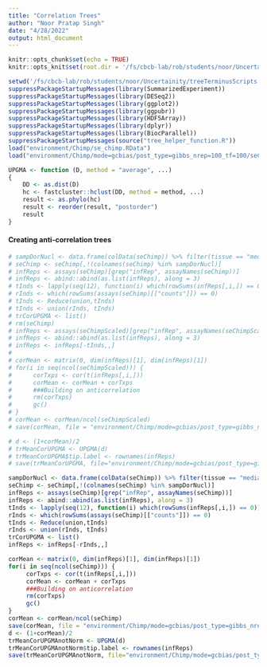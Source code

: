 ```yaml
---
title: "Correlation Trees"
author: "Noor Pratap Singh"
date: "4/28/2022"
output: html_document
---
```


```r
knitr::opts_chunk$set(echo = TRUE)
knitr::opts_knit$set(root.dir = '/fs/cbcb-lab/rob/students/noor/Uncertainity/treeTerminusScripts')
```

```r
setwd('/fs/cbcb-lab/rob/students/noor/Uncertainity/treeTerminusScripts')
suppressPackageStartupMessages(library(SummarizedExperiment))
suppressPackageStartupMessages(library(DESeq2))
suppressPackageStartupMessages(library(ggplot2))
suppressPackageStartupMessages(library(ggpubr))
suppressPackageStartupMessages(library(HDF5Array))
suppressPackageStartupMessages(library(dplyr))
suppressPackageStartupMessages(library(BiocParallel))
suppressPackageStartupMessages(source("tree_helper_function.R"))
load("environment/Chimp/se_chimp.RData")
load("environment/Chimp/mode=gcbias/post_type=gibbs_nrep=100_tf=100/seChimpScaled.RData")
```

```r
UPGMA <- function (D, method = "average", ...) 
{
    DD <- as.dist(D)
    hc <- fastcluster::hclust(DD, method = method, ...)
    result <- as.phylo(hc)
    result <- reorder(result, "postorder")
    result
}

```

#### Creating anti-correlation trees
```r
# sampDorNucl <- data.frame(colData(seChimp)) %>% filter(tissue == "medial dorsal nucleus of thalamus") %>% dplyr::select(names) %>% unlist
# seChimp <- seChimp[,!(colnames(seChimp) %in% sampDorNucl)]
# infReps <- assays(seChimp)[grep("infRep", assayNames(seChimp))]
# infReps <- abind::abind(as.list(infReps), along = 3)
# tInds <- lapply(seq(12), function(i) which(rowSums(infReps[,i,]) == 0))
# rInds <- which(rowSums(assays(seChimp)[["counts"]]) == 0)
# tInds <- Reduce(union,tInds)
# tInds <- union(rInds, tInds)
# trCorUPGMA <- list()
# rm(seChimp)
# infReps <- assays(seChimpScaled)[grep("infRep", assayNames(seChimpScaled))]
# infReps <- abind::abind(as.list(infReps), along = 3)
# infReps <- infReps[-tInds,,]
# 
# corMean <- matrix(0, dim(infReps)[1], dim(infReps)[1])
# for(i in seq(ncol(seChimpScaled))) {
#      corTxps <- cor(t(infReps[,i,]))
#      corMean <- corMean + corTxps
#      ###Building on anticorrelation
#      rm(corTxps)
#      gc()
# }
# corMean <- corMean/ncol(seChimpScaled)
# save(corMean, file = "environment/Chimp/mode=gcbias/post_type=gibbs_nrep=100_tf=100/tree_analysis/cor_tree.RData")
```

```r
# d <- (1+corMean)/2
# trMeanCorUPGMA <- UPGMA(d)
# trMeanCorUPGMA$tip.label <- rownames(infReps)
# save(trMeanCorUPGMA, file="environment/Chimp/mode=gcbias/post_type=gibbs_nrep=100_tf=100/tree_analysis/trMeanCorUPGMA.RData")
```

```r
sampDorNucl <- data.frame(colData(seChimp)) %>% filter(tissue == "medial dorsal nucleus of thalamus") %>% dplyr::select(names) %>% unlist
seChimp <- seChimp[,!(colnames(seChimp) %in% sampDorNucl)]
infReps <- assays(seChimp)[grep("infRep", assayNames(seChimp))]
infReps <- abind::abind(as.list(infReps), along = 3)
tInds <- lapply(seq(12), function(i) which(rowSums(infReps[,i,]) == 0))
rInds <- which(rowSums(assays(seChimp)[["counts"]]) == 0)
tInds <- Reduce(union,tInds)
rInds <- union(rInds, tInds)
trCorUPGMA <- list()
infReps <- infReps[-rInds,,]

corMean <- matrix(0, dim(infReps)[1], dim(infReps)[1])
for(i in seq(ncol(seChimp))) {
     corTxps <- cor(t(infReps[,i,]))
     corMean <- corMean + corTxps
     ###Building on anticorrelation
     rm(corTxps)
     gc()
}
corMean <- corMean/ncol(seChimp)
save(corMean, file = "environment/Chimp/mode=gcbias/post_type=gibbs_nrep=100_tf=100/tree_analysis/cor_mean_not_norm.RData")
d <- (1+corMean)/2
trMeanCorUPGMAnotNorm <- UPGMA(d)
trMeanCorUPGMAnotNorm$tip.label <- rownames(infReps)
save(trMeanCorUPGMAnotNorm, file="environment/Chimp/mode=gcbias/post_type=gibbs_nrep=100_tf=100/tree_analysis/trMeanCorUPGMAnotNorm.RData")
```
